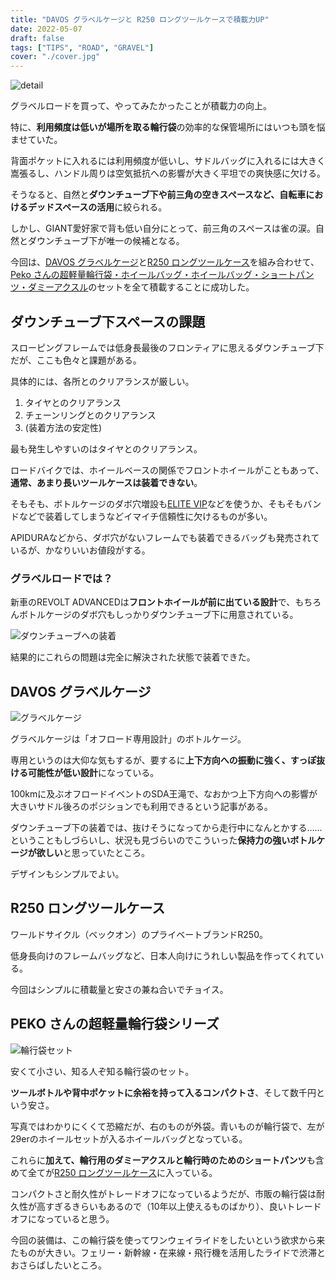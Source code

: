 ```yaml
---
title: "DAVOS グラベルケージと R250 ロングツールケースで積載力UP"
date: 2022-05-07
draft: false
tags: ["TIPS", "ROAD", "GRAVEL"]
cover: "./cover.jpg"
---
```


![detail](./cover.jpg)

グラベルロードを買って、やってみたかったことが積載力の向上。

特に、**利用頻度は低いが場所を取る輪行袋**の効率的な保管場所にはいつも頭を悩ませていた。

背面ポケットに入れるには利用頻度が低いし、サドルバッグに入れるには大きく嵩張るし、ハンドル周りは空気抵抗への影響が大きく平坦での爽快感に欠ける。

そうなると、自然と**ダウンチューブ下や前三角の空きスペースなど、自転車におけるデッドスペースの活用**に絞られる。

しかし、GIANT愛好家で背も低い自分にとって、前三角のスペースは雀の涙。自然とダウンチューブ下が唯一の候補となる。

今回は、[DAVOS グラベルケージ](https://px.a8.net/svt/ejp?a8mat=3N3PXW+IGGJ6+4JDO+BW8O2&a8ejpredirect=https%3A%2F%2Fonline.ysroad.co.jp%2Fshop%2Fg%2Fg4580395938943%2F)と[R250 ロングツールケース](https://amzn.to/3KQ3QpZ)を組み合わせて、[Peko さんの超軽量輪行袋・ホイールバッグ・ホイールバッグ・ショートパンツ・ダミーアクスル](https://peraichi.com/landing_pages/view/peko/)のセットを全て積載することに成功した。

<Amzn asin="B07G8STFNQ" />

<Amzn asin="B01LEBZHJ2" />

## ダウンチューブ下スペースの課題

スローピングフレームでは低身長最後のフロンティアに思えるダウンチューブ下だが、ここも色々と課題がある。

具体的には、各所とのクリアランスが厳しい。

1. タイヤとのクリアランス
2. チェーンリングとのクリアランス
3. (装着方法の安定性)

最も発生しやすいのはタイヤとのクリアランス。

ロードバイクでは、ホイールベースの関係でフロントホイールがこともあって、**通常、あまり長いツールケースは装着できない**。

そもそも、ボトルケージのダボ穴増設も[ELITE VIP](https://amzn.to/381ZMFP)などを使うか、そもそもバンドなどで装着してしまうなどイマイチ信頼性に欠けるものが多い。

APIDURAなどから、ダボ穴がないフレームでも装着できるバッグも発売されているが、かなりいいお値段がする。

<LinkCard url="https://www.alternative-bikes.com/item/item.php?goods_code=B062" />

### グラベルロードでは？

新車のREVOLT ADVANCEDは**フロントホイールが前に出ている設計**で、もちろんボトルケージのダボ穴もしっかりダウンチューブ下に用意されている。

![ダウンチューブへの装着](./fit_bottle.jpg)

結果的にこれらの問題は完全に解決された状態で装着できた。

## DAVOS グラベルケージ

![グラベルケージ](./cover.jpg)

グラベルケージは「オフロード専用設計」のボトルケージ。

専用というのは大仰な気もするが、要するに**上下方向への振動に強く、すっぽ抜ける可能性が低い設計**になっている。

<LinkCard url="http://blog.fukaya-nagoya.co.jp/2019/06/gravelcage20190619.html" />

100kmに及ぶオフロードイベントのSDA王滝で、なおかつ上下方向への影響が大きいサドル後ろのポジションでも利用できるという記事がある。

ダウンチューブ下の装着では、抜けそうになってから走行中になんとかする……ということもしづらいし、状況も見づらいのでこういった**保持力の強いボトルケージが欲しい**と思っていたところ。

デザインもシンプルでよい。

<LinkCard
  url="https://paypaymall.yahoo.co.jp/store/cycle-yoshida/item/00641690/"
  linkUrl="https://ck.jp.ap.valuecommerce.com/servlet/referral?sid=3171302&pid=887657037&vc_url=https%3A%2F%2Fpaypaymall.yahoo.co.jp%2Fstore%2Fcycle-yoshida%2Fitem%2F00641690%2F"
/>

## R250 ロングツールケース

ワールドサイクル（ベックオン）のプライベートブランドR250。

低身長向けのフレームバッグなど、日本人向けにうれしい製品を作ってくれている。

今回はシンプルに積載量と安さの兼ね合いでチョイス。

<Amzn asin="B01LEBZHJ2" />

## PEKO さんの超軽量輪行袋シリーズ

<LinkCard url="https://peraichi.com/landing_pages/view/peko/" />

![輪行袋セット](./rinko.jpg)

安くて小さい、知る人ぞ知る輪行袋のセット。

**ツールボトルや背中ポケットに余裕を持って入るコンパクトさ**、そして数千円という安さ。

写真ではわかりにくくて恐縮だが、右のものが外袋。青いものが輪行袋で、左が29erのホイールセットが入るホイールバッグとなっている。

これらに**加えて、輪行用のダミーアクスルと輪行時のためのショートパンツ**も含めて全てが[R250 ロングツールケース](https://amzn.to/3KQ3QpZ)に入っている。

コンパクトさと耐久性がトレードオフになっているようだが、市販の輪行袋は耐久性が高すぎるきらいもあるので（10年以上使えるものばかり）、良いトレードオフになっていると思う。

今回の装備は、この輪行袋を使ってワンウェイライドをしたいという欲求から来たものが大きい。フェリー・新幹線・在来線・飛行機を活用したライドで渋滞とおさらばしたいところ。

<LinkCard
  url="https://paypaymall.yahoo.co.jp/store/cycle-yoshida/item/00641690/"
  linkUrl="https://ck.jp.ap.valuecommerce.com/servlet/referral?sid=3171302&pid=887657037&vc_url=https%3A%2F%2Fpaypaymall.yahoo.co.jp%2Fstore%2Fcycle-yoshida%2Fitem%2F00641690%2F"
/>
